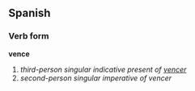 ==Spanish==
===Verb form===
'''vence'''

# ''third-person singular indicative present of [[vencer]]''
# ''second-person singular imperative of vencer''